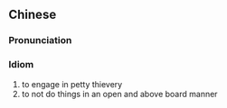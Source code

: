 {{also|偷鸡摸狗}}
==Chinese==
{{zh-forms|s=偷鸡摸狗|lit=to steal chickens and touch dogs}}

===Pronunciation===
{{zh-pron
|m=tōujīmōgǒu
|c=tau1 gai1 mo2 gau2
|cat=cy
}}

===Idiom===
{{zh-idiom}}

# to engage in petty thievery
# to not do things in an open and above board manner